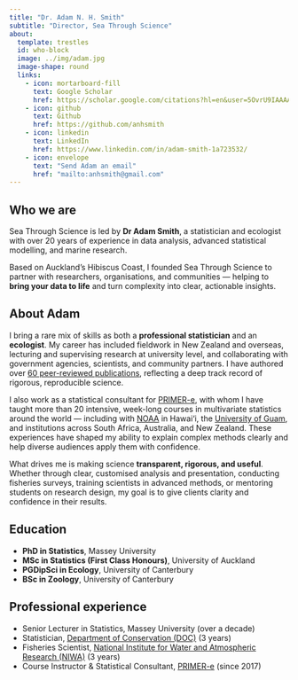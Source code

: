 ```yaml
---
title: "Dr. Adam N. H. Smith"
subtitle: "Director, Sea Through Science"
about:
  template: trestles
  id: who-block
  image: ../img/adam.jpg
  image-shape: round
  links:
    - icon: mortarboard-fill
      text: Google Scholar
      href: https://scholar.google.com/citations?hl=en&user=5OvrU9IAAAAJ
    - icon: github
      text: Github
      href: https://github.com/anhsmith
    - icon: linkedin
      text: LinkedIn
      href: https://www.linkedin.com/in/adam-smith-1a723532/
    - icon: envelope
      text: "Send Adam an email"
      href: "mailto:anhsmith@gmail.com"  
---
```


::: {#who-block}

## Who we are

Sea Through Science is led by **Dr Adam Smith**, a statistician and ecologist with over 20 years of experience in data analysis, advanced statistical modelling, and marine research.  

Based on Auckland’s Hibiscus Coast, I founded Sea Through Science to partner with researchers, organisations, and communities — helping to **bring your data to life** and turn complexity into clear, actionable insights.

## About Adam

I bring a rare mix of skills as both a **professional statistician** and an **ecologist**. My career has included fieldwork in New Zealand and overseas, lecturing and supervising research at university level, and collaborating with government agencies, scientists, and community partners. I have authored over [60 peer-reviewed publications](https://scholar.google.com/citations?hl=en&user=5OvrU9IAAAAJ), reflecting a deep track record of rigorous, reproducible science.

I also work as a statistical consultant for [PRIMER-e](https://www.primer-e.com/), with whom I have taught more than 20 intensive, week-long courses in multivariate statistics around the world — including with [NOAA](https://www.noaa.gov/) in Hawai‘i, the [University of Guam](https://www.uog.edu/), and institutions across South Africa, Australia, and New Zealand. These experiences have shaped my ability to explain complex methods clearly and help diverse audiences apply them with confidence.

What drives me is making science **transparent, rigorous, and useful**. Whether through clear, customised analysis and presentation, conducting fisheries surveys, training scientists in advanced methods, or mentoring students on research design, my goal is to give clients clarity and confidence in their results.

## Education

- **PhD in Statistics**, Massey University  
- **MSc in Statistics (First Class Honours)**, University of Auckland  
- **PGDipSci in Ecology**, University of Canterbury  
- **BSc in Zoology**, University of Canterbury  

## Professional experience

- Senior Lecturer in Statistics, Massey University (over a decade)  
- Statistician, [Department of Conservation (DOC)](https://www.doc.govt.nz/) (3 years)  
- Fisheries Scientist, [National Institute for Water and Atmospheric Research (NIWA)](https://www.niwa.co.nz) (3 years)  
- Course Instructor & Statistical Consultant, [PRIMER-e](https://www.primer-e.com) (since 2017)  

:::


